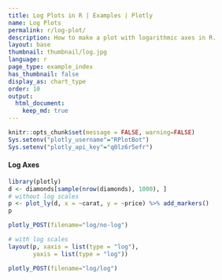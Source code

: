 ```yaml
---
title: Log Plots in R | Examples | Plotly
name: Log Plots
permalink: r/log-plot/
description: How to make a plot with logarithmic axes in R.
layout: base
thumbnail: thumbnail/log.jpg
language: r
page_type: example_index
has_thumbnail: false
display_as: chart_type
order: 10
output:
  html_document:
    keep_md: true
---
```


```r
knitr::opts_chunk$set(message = FALSE, warning=FALSE)
Sys.setenv("plotly_username"="RPlotBot")
Sys.setenv("plotly_api_key"="q0lz6r5efr")
```

#### Log Axes

```r
library(plotly)
d <- diamonds[sample(nrow(diamonds), 1000), ]
# without log scales
p <- plot_ly(d, x = ~carat, y = ~price) %>% add_markers()
p
```

```r
plotly_POST(filename="log/no-log")
```

```r
# with log scales
layout(p, xaxis = list(type = "log"),
       yaxis = list(type = "log"))
```

```r
plotly_POST(filename="log/log")
```
